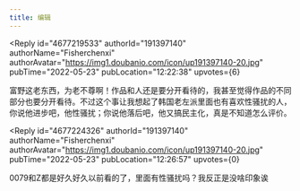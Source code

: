 ```yaml
---
title: 编辑
---
```



<Forum groupName="动画番剧" groupUrl="https://www.douban.com/group/596353/" archivedAt="2025-05-16T16:30:22.335Z">
  <Post
    id="267328895"
    title="编辑"
    url="https://www.douban.com/group/topic/267328895/?_spm_id=NjAwMTYxNzM"
    pubTime="2022-05-29"
    highlightUserId="191397140"
  >


<Reply
  id="4677219533"
  authorId="191397140"
  authorName="Fisherchenxi"
  authorAvatar="https://img1.doubanio.com/icon/up191397140-20.jpg"
  pubTime="2022-05-23"
  pubLocation="12:22:38"
  upvotes={6}
>
富野这老东西，为老不尊啊！作品和人还是要分开看待的，我甚至觉得作品的不同部分也要分开看待。不过这个事让我想起了韩国老左派里面也有喜欢性骚扰的人，你说他进步吧，他性骚扰；你说他落后吧，他又搞民主化，真是不知道怎么评价。
</Reply>

<Reply
  id="4677224326"
  authorId="191397140"
  authorName="Fisherchenxi"
  authorAvatar="https://img1.doubanio.com/icon/up191397140-20.jpg"
  pubTime="2022-05-23"
  pubLocation="12:26:57"
  upvotes={0}
>
0079和Z都是好久好久以前看的了，里面有性骚扰吗？我反正是没啥印象诶
</Reply>
  </Post>
</Forum>

